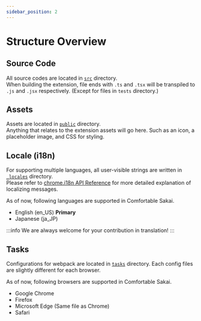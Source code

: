 ```yaml
---
sidebar_position: 2
---
```


# Structure Overview

## Source Code
All source codes are located in [`src`](https://github.com/kyoto-u/comfortable-sakai/tree/master/src) directory.  
When building the extension, file ends with `.ts` and `.tsx` will be transpiled to `.js` and `.jsx` respectively.
(Except for files in `tests` directory.)

## Assets
Assets are located in [`public`](https://github.com/kyoto-u/comfortable-sakai/tree/master/public) directory.  
Anything that relates to the extension assets will go here. Such as an icon, a placeholder image, and CSS for styling.

## Locale (i18n)
For supporting multiple languages, all user-visible strings are written in [`_locales`](https://github.com/kyoto-u/comfortable-sakai/tree/master/_locales) directory.  
Please refer to [chrome.i18n API Reference](https://developer.chrome.com/docs/extensions/reference/i18n/)
for more detailed explanation of localizing messages.  

As of now, following languages are supported in Comfortable Sakai.
- English (en_US) **Primary**
- Japanese (ja_JP)

:::info
We are always welcome for your contribution in translation!
:::

## Tasks
Configurations for webpack are located in [`tasks`](https://github.com/kyoto-u/comfortable-sakai/tree/master/tasks) directory.
Each config files are slightly different for each browser.

As of now, following browsers are supported in Comfortable Sakai.
- Google Chrome
- Firefox
- Microsoft Edge (Same file as Chrome)
- Safari
